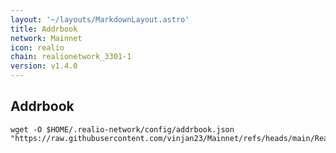 ```yaml
---
layout: '~/layouts/MarkdownLayout.astro'
title: Addrbook
network: Mainnet
icon: realio
chain: realionetwork_3301-1
version: v1.4.0
---
```

## Addrbook

```
wget -O $HOME/.realio-network/config/addrbook.json "https://raw.githubusercontent.com/vinjan23/Mainnet/refs/heads/main/Realio/addrbook.json"
```
